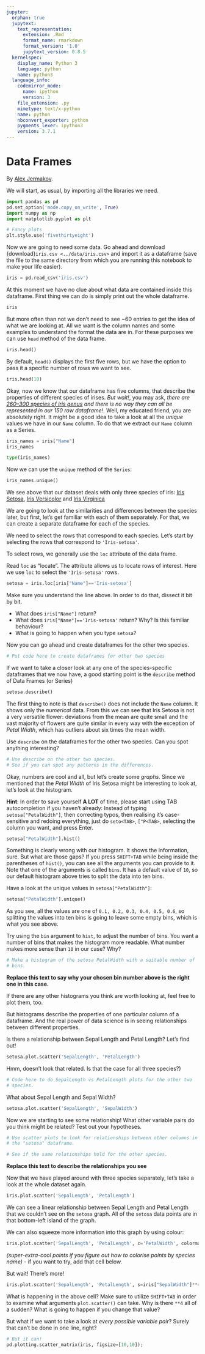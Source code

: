 ```yaml
---
jupyter:
  orphan: true
  jupytext:
    text_representation:
      extension: .Rmd
      format_name: rmarkdown
      format_version: '1.0'
      jupytext_version: 0.8.5
  kernelspec:
    display_name: Python 3
    language: python
    name: python3
  language_info:
    codemirror_mode:
      name: ipython
      version: 3
    file_extension: .py
    mimetype: text/x-python
    name: python
    nbconvert_exporter: python
    pygments_lexer: ipython3
    version: 3.7.1
---
```


# Data Frames

By [Alex Jermakov](https://github.com/AlexBlck).

We will start, as usual, by importing all the libraries we need.

```python
import pandas as pd
pd.set_option('mode.copy_on_write', True)
import numpy as np
import matplotlib.pyplot as plt

# Fancy plots
plt.style.use('fivethirtyeight')
```

Now we are going to need some data. Go ahead and download
{download}`iris.csv <../data/iris.csv>` and import it as
a dataframe (save the file to the same directory from which you
are running this notebook to make your life easier).

```python
iris = pd.read_csv('iris.csv')
```

At this moment we have no clue about what data are contained
inside this dataframe. First thing we can do is simply print
out the whole dataframe.

```python
iris
```

But more often than not we don't need to see ~60 entries to get
the idea of what we are looking at. All we want is the column
names and some examples to understand the format the data are
in. For these purposes we can use `head` method of the data
frame.

```python
iris.head()
```

By default, `head()` displays the first five rows, but we have the
option to pass it a specific number of rows we want to see.

```python
iris.head(10)
```

Okay, now we know that our dataframe has five columns, that describe
the properties of different species of irises. _But wait!_, you may
ask, _there are [260–300 species of iris
genus](https://www.pacificbulbsociety.org/pbswiki/index.php/Iris) and
there is no way they can all be represented in our 150 row dataframe!_.
Well, my educated friend, you are absolutely right. It might be a good
idea to take a look at all the _unique_ values we have in our `Name`
column. To do that we extract our `Name` column as a Series.

```python
iris_names = iris["Name"]
iris_names
```

```python
type(iris_names)
```

Now we can use the `unique` method of the `Series`:

```python
iris_names.unique()
```

We see above that our dataset deals with only three species of iris:
[Iris
Setosa](https://apps.rhs.org.uk/plantselectorimages/detail/RHS_PUB0001482_1050.JPG),
[Iris
Versicolor](https://gardengoodsdirect.com/wp-content/uploads/2017/03/Iris_versicolor_3.jpg)
and [Iris
Virginica](https://plants.ces.ncsu.edu/media/images/Iris-virginica--Justin-Meissen--CC-BY-SA.jpg)

We are going to look at the similarities and differences between the
species later, but first, let's get familiar with each of them
separately. For that, we can create a separate dataframe for each of
the species.


We need to select the rows that correspond to each species.  Let's start by selecting the rows that correspond to `'Iris-setosa'`.

To select rows, we generally use the `loc` attribute of the data frame.

Read `loc` as "locate".  The attribute allows us to locate rows of interest.  Here we use `loc` to select the `'Iris-setosa'` rows.

```python
setosa = iris.loc[iris["Name"]=='Iris-setosa']
```

Make sure you understand the line above. In order to do that, dissect
it bit by bit.

* What does `iris["Name"]` return?
* What does `iris["Name"]=='Iris-setosa'` return? Why? Is this familiar
  behaviour?
* What is going to happen when you type `setosa`?

Now you can go ahead and create dataframes for the other two species.

```python
# Put code here to create dataframes for other two species

```

If we want to take a closer look at any one of the species-specific
dataframes that we now have, a good starting point is the `describe`
method of Data Frames (or Series)

```python
setosa.describe()
```

The first thing to note is that `describe()` does not include the
`Name` column. It shows only the _numerical_ data. From this we can see
that Iris Setosa is not a very versatile flower: deviations from the
mean are quite small and the vast majority of flowers are quite similar
in every way with the exception of _Petal Width_, which has outliers
about six times the mean width.

Use `describe` on the dataframes for the other two species. Can you
spot anything interesting?

```python
# Use describe on the other two species.
# See if you can spot any patterns in the differences.

```

Okay, numbers are cool and all, but let's create some _graphs_. Since
we mentioned that the _Petal Width_ of Iris Setosa might be interesting
to look at, let's look at the histogram.


**Hint**: In order to save yourself **A LOT** of time, please start
using TAB autocompletion if you haven't already: Instead of typing
`setosa["PetalWidth"]`, then correcting typos, then realising it's
case-sensitive and redoing everything, just do `seto<TAB>`, `["P<TAB>`,
selecting the column you want, and press Enter.

```python
setosa["PetalWidth"].hist()
```

Something is clearly wrong with our histogram. It shows the
information, sure. But what are those gaps? If you press `SHIFT+TAB`
while being inside the parentheses of `hist()`, you can see all the
arguments you can provide to it. Note that one of the arguments is
called `bins`.  It has a default value of `10`, so our default
histogram above tries to split the data into ten bins.


Have a look at the unique values in `setosa["PetalWidth"]`:

```python
setosa["PetalWidth"].unique()
```

As you see, all the values are one of `0.1, 0.2, 0.3, 0.4, 0.5, 0.6`, so splitting the values into ten bins is going to leave some empty bins, which is what you see above.


Try using the `bin` argument to `hist`, to adjust the number of bins.
You want a number of bins that makes the histogram more readable. What
number makes more sense than `10` in our case? Why?

```python
# Make a histogram of the setosa PetalWidth with a suitable number of
# bins.

```

**Replace this text to say why your chosen bin number above is the
right one in this case.**


If there are any other histograms you think are worth looking at, feel
free to plot them, too.

But histograms describe the properties of one particular column of a
dataframe. And the real power of data science is in seeing
relationships between different properties.

Is there a relationship between Sepal Length and Petal Length? Let's
find out!

```python
setosa.plot.scatter('SepalLength', 'PetalLength')
```

Hmm, doesn't look that related.  Is that the case for all three
species?)


```python
# Code here to do SepalLength vs PetalLength plots for the other two
# species.

```

What about Sepal Length and Sepal Width?

```python
setosa.plot.scatter('SepalLength', 'SepalWidth')
```

Now we are starting to see some relationship! What other variable pairs
do you think might be related? Test out your hypotheses.

```python
# Use scatter plots to look for relationships between other columns in
# the "setosa" dataframe.

```

```python
# See if the same relationships hold for the other species.

```

**Replace this text to describe the relationships you see**


Now that we have played around with three species separately, let's
take a look at the whole dataset again.

```python
iris.plot.scatter('SepalLength', 'PetalLength')
```

We can see a linear relationship between Sepal Length and Petal Length
that we couldn't see on the `setosa` graph. All of the `setosa` data
points are in that bottom-left island of the graph.

We can also squeeze more information into this graph by using colour:

```python
iris.plot.scatter('SepalLength', 'PetalLength', c='PetalWidth', colormap='hsv')
```

_(super-extra-cool points if you figure out how to colorise points by
species name)_ - if you want to try, add that cell below.


But wait! There's more!

```python
iris.plot.scatter('SepalLength', 'PetalLength', s=iris["SepalWidth"]**4, c='PetalWidth', colormap='hsv')
```

What is happening in the above cell? Make sure to utilize `SHIFT+TAB`
in order to examine what arguments `plot.scatter()` can take. Why is
there `**4` all of a sudden? What is going to happen if you change that
value?


But what if we want to take a look at _every possible variable pair_? Surely that can't be done in one line, right?

```python
# But it can!
pd.plotting.scatter_matrix(iris, figsize=[10,10]);
```
